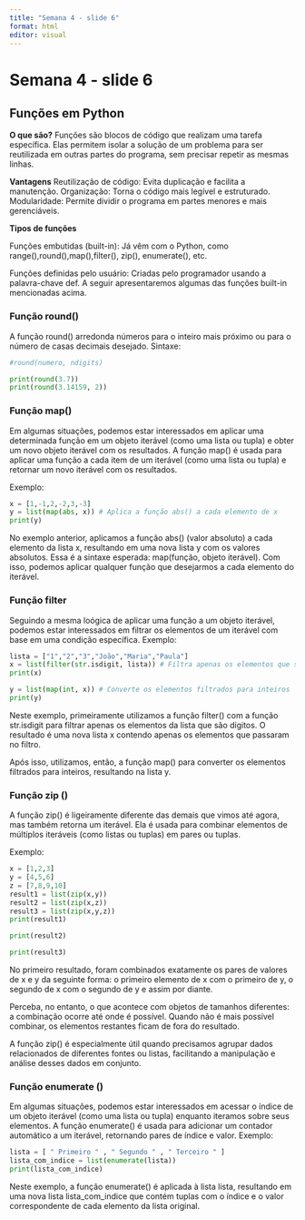 ```yaml
---
title: "Semana 4 - slide 6"
format: html
editor: visual
---
```


# Semana 4 - slide 6

## Funções em Python

**O que são?**
Funções são blocos de código que realizam uma tarefa específica.
Elas permitem isolar a solução de um problema para ser reutilizada em outras partes do
programa, sem precisar repetir as mesmas linhas.

**Vantagens**
Reutilização de código: Evita duplicação e facilita a manutenção.
Organização: Torna o código mais legível e estruturado.
Modularidade: Permite dividir o programa em partes menores e mais gerenciáveis.

**Tipos de funções**

Funções embutidas (built-in): Já vêm com o Python, como range(),round(),map(),filter(), zip(), enumerate(), etc.

Funções definidas pelo usuário: Criadas pelo programador usando a palavra-chave def.
A seguir apresentaremos algumas das funções built-in mencionadas acima.

### Função round()

A função round() arredonda números para o inteiro mais próximo ou para o número de casas
decimais desejado.
Sintaxe:

```python
#round(numero, ndigits)

print(round(3.7))
print(round(3.14159, 2))

```

### Função map()

Em algumas situações, podemos estar interessados em aplicar uma determinada função em um objeto iterável (como uma lista ou tupla) e obter um novo objeto iterável com os resultados.
A função map() é usada para aplicar uma função a cada item de um iterável (como uma lista ou tupla) e retornar um novo iterável com os resultados.

Exemplo: 
```python
x = [1,-1,2,-2,3,-3]
y = list(map(abs, x)) # Aplica a função abs() a cada elemento de x
print(y)

```

No exemplo anterior, aplicamos a função abs() (valor absoluto) a cada elemento da lista x,
resultando em uma nova lista y com os valores absolutos.
Essa é a sintaxe esperada: map(função, objeto iterável). Com isso, podemos aplicar
qualquer função que desejarmos a cada elemento do iterável.

### Função filter

Seguindo a mesma loógica de aplicar uma função a um objeto iterável, podemos estar
interessados em filtrar os elementos de um iterável com base em uma condição específica.
Exemplo:
```python
lista = ["1","2","3","João","Maria","Paula"]
x = list(filter(str.isdigit, lista)) # Filtra apenas os elementos que são dígitos
print(x)

```


```python
y = list(map(int, x)) # Converte os elementos filtrados para inteiros
print(y)

```

Neste exemplo, primeiramente utilizamos a função filter() com a função str.isdigit para filtrar apenas os elementos da lista que são dígitos. O resultado é uma nova lista x contendo apenas os elementos que passaram no filtro.

Após isso, utilizamos, então, a função map() para converter os elementos filtrados para inteiros, resultando na lista y.


### Função zip ()

A função zip() é ligeiramente diferente das demais que vimos até agora, mas também retorna um iterável. Ela é usada para combinar elementos de múltiplos iteráveis (como listas ou tuplas)
em pares ou tuplas.

Exemplo:

```python
x = [1,2,3]
y = [4,5,6]
z = [7,8,9,10]
result1 = list(zip(x,y))
result2 = list(zip(x,z))
result3 = list(zip(x,y,z))
print(result1)

print(result2)

print(result3)

```

No primeiro resultado, foram combinados exatamente os pares de valores de x e y da seguinte forma: o primeiro elemento de x com o primeiro de y, o segundo de x com o segundo de y e assim por diante.

Perceba, no entanto, o que acontece com objetos de tamanhos diferentes: a combinação ocorre até onde é possível. Quando não é mais possível combinar, os elementos restantes ficam de fora do resultado.

A função zip() é especialmente útil quando precisamos agrupar dados relacionados de diferentes fontes ou listas, facilitando a manipulação e análise desses dados em conjunto.

### Função enumerate ()

Em algumas situações, podemos estar interessados em acessar o índice de um objeto iterável
(como uma lista ou tupla) enquanto iteramos sobre seus elementos. A função enumerate() é
usada para adicionar um contador automático a um iterável, retornando pares de índice e valor.
Exemplo:

```python
lista = [ " Primeiro " , " Segundo " , " Terceiro " ]
lista_com_indice = list(enumerate(lista))
print(lista_com_indice)

```

Neste exemplo, a função enumerate() é aplicada à lista lista, resultando em uma nova lista lista_com_indice que contém tuplas com o índice e o valor correspondente de cada elemento da lista original.

